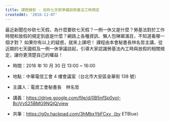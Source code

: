 ---
title: 課程錄影 - 從砍七天假爭議談勞基法工時規定
createdAt: '2016-11-07'
---

最近新聞在吵砍七天假，為什麼要砍七天假？一例一休又是什麼？勞基法對於工作時間和放假的規定到底是什麼？網路上各種資訊、懶人包琳瑯滿目，不知道看哪一個才對？ 如果你有以上的疑惑，就來上課吧！ 課程由本會秘書長林名哲主講，從近期的七天國假及一例一休爭議談起，引導大家認識勞基法內工時與放假的相關規定，讓你更清楚自己的權益！

<YouTube videoId="GSqTsDozKS0" />

- 時間：2016 年 10 月 30 日 13:00 ~ 16:00

- 地點：中華電信工會 4 樓會議室（台北市大安區金華街 138 號）

- 主講人：電資工會秘書長　林名哲

- 講義：https://drive.google.com/file/d/0B5nfSp0yoI-BcjVvS25BMG9NQjQ/view

- 共筆：https://g0v.hackpad.com/3hMbxYbFCxv（by ETBlue）
